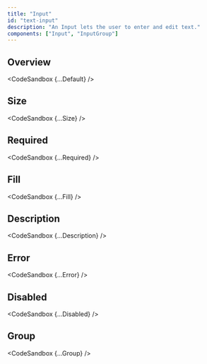 ```yaml
---
title: "Input"
id: "text-input"
description: "An Input lets the user to enter and edit text."
components: ["Input", "InputGroup"]
---
```


## Overview


<CodeSandbox {...Default} />

## Size


<CodeSandbox {...Size} />

## Required


<CodeSandbox {...Required} />

## Fill


<CodeSandbox {...Fill} />

## Description


<CodeSandbox {...Description} />

## Error


<CodeSandbox {...Error} />

## Disabled


<CodeSandbox {...Disabled} />

## Group


<CodeSandbox {...Group} />
